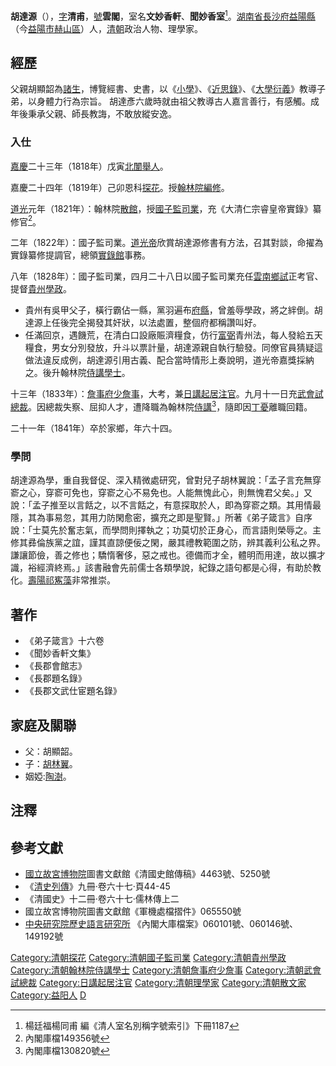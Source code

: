 '''胡達源'''（{{bd|1778年||1841年|catIdx=H胡}}），[[表字|字]]'''清甫'''，[[號|號]]'''雲閣'''，室名'''文妙香軒'''、'''聞妙香室'''<ref>楊廷福楊同甫 編《清人室名別稱字號索引》下冊1187</ref>。[[湖南省|湖南省]][[長沙府|長沙府]][[益陽縣|益陽縣]]（今[[益陽市|益陽市]][[赫山區|赫山區]]）人，[[清朝|清朝]]政治人物、理學家。

== 經歷 ==
父親胡顯韶為[[諸生|諸生]]，博覽經書、史書，以《[[小學_(學問)|小學]]》、《[[近思錄|近思錄]]》、《[[大學衍義|大學衍義]]》教導子弟，以身體力行為宗旨。
胡達彥六歲時就由祖父教導古人嘉言善行，有感觸。成年後秉承父親、師長教誨，不敢放縱安逸。

===入仕===
[[嘉慶|嘉慶]]二十三年（1818年）戊寅[[北闈|北闈]][[舉人|舉人]]。

嘉慶二十四年（1819年）己卯恩科[[探花|探花]]。授[[翰林院|翰林院]][[編修|編修]]。 

[[道光|道光]]元年（1821年）：翰林院[[散館|散館]]，授[[國子監|國子監]][[司業|司業]]，充《大清仁宗睿皇帝實錄》纂修官<ref>內閣庫檔149356號</ref>。

二年（1822年）：國子監司業。[[道光帝|道光帝]]欣賞胡達源修書有方法，召其對談，命擢為實錄纂修提調官，總領[[實錄館|實錄館]]事務。

八年（1828年）：國子監司業，四月二十八日以國子監司業充任[[雲南|雲南]][[鄉試|鄉試]]正考官、提督[[貴州|貴州]][[學政|學政]]。
*貴州有吳甲父子，橫行霸佔一縣，黨羽遍布[[府|府]][[縣|縣]]，曾羞辱學政，將之絆倒。胡達源上任後完全揭發其奸狀，以法處置，整個府都稱讚叫好。
*任滿回京，遇饑荒，在清白口設廠賑濟糧食，仿行[[富弼|富弼]]青州法，每人發給五天糧食，男女分別發放，升斗以票計量，胡達源親自執行驗發。同僚官員猜疑這做法違反成例，胡達源引用古義、配合當時情形上奏說明，道光帝嘉獎採納之。後升翰林院[[侍講學士|侍講學士]]。

十三年（1833年）：[[詹事府|詹事府]][[少詹事|少詹事]]，大考，兼[[日講起居注官|日講起居注官]]。九月十一日充[[武會試|武會試]][[總裁|總裁]]。因總裁失察、屈抑人才，遭降職為翰林院[[侍講|侍講]]<ref>內閣庫檔130820號</ref>，隨即因[[丁憂|丁憂]]離職回籍。

二十一年（1841年）卒於家鄉，年六十四。 

===學問===
胡達源為學，重自我督促、深入精微處研究，曾對兒子胡林翼說：「孟子言充無穿窬之心，穿窬可免也，穿窬之心不易免也。人能無愧此心，則無愧君父矣。」又說：「孟子推至以言餂之，以不言餂之，有意探取於人，即為穿窬之類。其用情最隱，其為事易忽，其用力防閑愈密，擴充之即是聖賢。」所著《弟子箴言》自序說：「士莫先於奮志氣，而學問則擇執之；功莫切於正身心，而言語則榮辱之。主修其彞倫族黨之誼，謹其直諒便佞之閑，嚴其禮教範圍之防，辨其義利公私之界。謙讓節儉，善之修也；驕惰奢侈，惡之戒也。德備而才全，體明而用達，故以擴才識，裕經濟終焉。」該書融會先前儒士各類學說，紀錄之語句都是心得，有助於教化。[[壽陽|壽陽]][[祁寯藻|祁寯藻]]非常推崇。

== 著作 ==
*《弟子箴言》十六卷
*《聞妙香軒文集》
*《長郡會館志》
*《長郡題名錄》
*《長郡文武仕宦題名錄》  

== 家庭及關聯 ==
*父：胡顯韶。
*子：[[胡林翼|胡林翼]]。
*姻婭:[[陶澍|陶澍]]。

== 注釋 ==
{{reflist}}
== 參考文獻 ==
*[[國立故宮博物院|國立故宮博物院]]圖書文獻館《清國史館傳稿》4463號、5250號
*《[[清史列傳|清史列傳]]》九冊·卷六十七·頁44-45 
*《清國史》十二冊·卷六十七·儒林傳上二
*國立故宮博物院圖書文獻館《軍機處檔摺件》065550號
*[[中央研究院|中央研究院]][http://www.ihp.sinica.edu.tw/ 歷史語言研究所] {{Wayback|url=http://www.ihp.sinica.edu.tw/ |date=20100424033054 }}《內閣大庫檔案》060101號、060146號、149192號


{{嘉慶二十四年己卯恩科殿試金榜}}
{{DEFAULTSORT:Hu胡}}
[[Category:清朝探花|Category:清朝探花]]
[[Category:清朝國子監司業|Category:清朝國子監司業]]
[[Category:清朝貴州學政|Category:清朝貴州學政]]
[[Category:清朝翰林院侍講學士|Category:清朝翰林院侍講學士]]
[[Category:清朝詹事府少詹事|Category:清朝詹事府少詹事]]
[[Category:清朝武會試總裁|Category:清朝武會試總裁]]
[[Category:日講起居注官|Category:日講起居注官]]
[[Category:清朝理學家|Category:清朝理學家]]
[[Category:清朝散文家|Category:清朝散文家]]
[[Category:益阳人|Category:益阳人]]
[[Category:胡姓|D]]